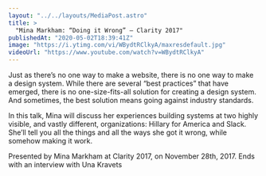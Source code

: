 ```yaml
---
layout: "../../layouts/MediaPost.astro"
title: >
  "Mina Markham: “Doing it Wrong” — Clarity 2017"
publishedAt: "2020-05-02T18:39:41Z"
image: "https://i.ytimg.com/vi/WBydtRClkyA/maxresdefault.jpg"
videoUrl: "https://www.youtube.com/watch?v=WBydtRClkyA"
---
```


Just as there’s no one way to make a website, there is no one way to make a design system. While there are several “best practices” that have emerged, there is no one-size-fits-all solution for creating a design system. And sometimes, the best solution means going against industry standards.

In this talk, Mina will discuss her experiences building systems at two highly visible, and vastly different, organizations: Hillary for America and Slack. She’ll tell you all the things and all the ways she got it wrong, while somehow making it work.

Presented by Mina Markham at Clarity 2017, on November 28th, 2017. Ends with an interview with Una Kravets
